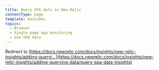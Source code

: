 ```yaml
---
title: Query SPA data in New Relic
contentType: page
template: basicDoc
topics:
  - Browser
  - Single page app monitoring
  - Use SPA data
---
```


Redirect to [https://docs.newrelic.com/docs/insights/new-relic-insights/adding-queryi...](https://docs.newrelic.com/docs/insights/new-relic-insights/adding-querying-data/query-spa-data-insights)
